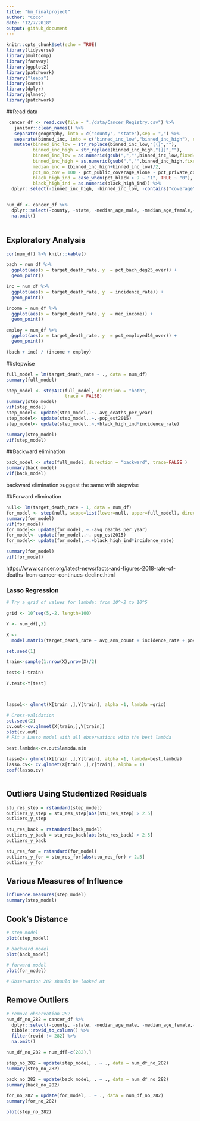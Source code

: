 ```yaml
---
title: "bm_finalproject"
author: "Coco"
date: "12/7/2018"
output: github_document
---
```


```r
knitr::opts_chunk$set(echo = TRUE)
library(tidyverse)
library(multcomp)
library(faraway) 
library(ggplot2)
library(patchwork)
library("leaps")
library(caret)
library(dplyr)
library(glmnet)
library(patchwork)
```

##Read data

```r
 cancer_df <- read.csv(file = "./data/Cancer_Registry.csv") %>% 
   janitor::clean_names() %>% 
   separate(geography, into = c("county", "state"),sep = ",") %>% 
   separate(binned_inc, into = c("binned_inc_low","binned_inc_high"), sep = ",") %>% 
   mutate(binned_inc_low = str_replace(binned_inc_low,"[(]",""),
          binned_inc_high = str_replace(binned_inc_high,"[]]",""),
          binned_inc_low = as.numeric(gsub(",","",binned_inc_low,fixed=TRUE)),
          binned_inc_high = as.numeric(gsub(",","",binned_inc_high,fixed=TRUE)),
          median_inc = (binned_inc_high+binned_inc_low)/2,
          pct_no_cov = 100 - pct_public_coverage_alone - pct_private_coverage_alone,
          black_high_ind = case_when(pct_black > 9 ~ "1", TRUE ~ "0"),
          black_high_ind = as.numeric(black_high_ind)) %>% 
  dplyr::select(-binned_inc_high, -binned_inc_low, -contains("coverage"),-pct_no_hs18_24, -pct_hs18_24, -pct_some_col18_24,-pct_hs25_over,-pct_married_households)


num_df <- cancer_df %>% 
  dplyr::select(-county, -state, -median_age_male, -median_age_female,-pct_white,-pct_black,-pct_asian,-pct_other_race) %>% 
  na.omit()
  
```

## Exploratory Analysis

```r
cor(num_df) %>% knitr::kable()

bach = num_df %>% 
  ggplot(aes(x = target_death_rate, y  = pct_bach_deg25_over)) + 
  geom_point()

inc = num_df %>% 
  ggplot(aes(x = target_death_rate, y  = incidence_rate)) + 
  geom_point()

income = num_df %>% 
  ggplot(aes(x = target_death_rate, y  = med_income)) + 
  geom_point()

employ = num_df %>% 
  ggplot(aes(x = target_death_rate, y  = pct_employed16_over)) + 
  geom_point()

(bach + inc) / (income + employ)
```



##stepwise 

```r
full_model = lm(target_death_rate ~ ., data = num_df)
summary(full_model)

step_model <- stepAIC(full_model, direction = "both", 
                      trace = FALSE)
summary(step_model)
vif(step_model)
step_model<- update(step_model,.~.-avg_deaths_per_year)
step_model<- update(step_model,.~.-pop_est2015)
step_model<- update(step_model,.~.+black_high_ind*incidence_rate)

```

```r
summary(step_model)
vif(step_model)
```

##Backward elimination 
```r

back_model <- step(full_model, direction = "backward", trace=FALSE ) 
summary(back_model)
vif(back_model)

```

backward elimination suggest the same with stepwise


##Forward elimination

```r
null<- lm(target_death_rate ~ 1, data = num_df)
for_model <- step(null, scope=list(lower=null, upper=full_model), direction="forward")
summary(for_model)
vif(for_model)
for_model<- update(for_model,.~.-avg_deaths_per_year)
for_model<- update(for_model,.~.-pop_est2015)
for_model<- update(for_model,.~.+black_high_ind*incidence_rate)

```

```r
summary(for_model)
vif(for_model)
```


https://www.cancer.org/latest-news/facts-and-figures-2018-rate-of-deaths-from-cancer-continues-decline.html

### Lasso Regression
```r
# Try a grid of values for lambda: from 10^-2 to 10^5

grid <- 10^seq(5,-2, length=100)

Y <- num_df[,3]

X <- 
  model.matrix(target_death_rate ~ avg_ann_count + incidence_rate + poverty_percent + percent_married + pct_bach_deg25_over + pct_unemployed16_over + birth_rate + black_high_ind + incidence_rate*black_high_ind , data = num_df)

set.seed(1)

train<-sample(1:nrow(X),nrow(X)/2)

test<-(-train)

Y.test<-Y[test]



lasso1<- glmnet(X[train ,],Y[train], alpha =1, lambda =grid)

# Cross-validation
set.seed(2)
cv.out<-cv.glmnet(X[train,],Y[train])
plot(cv.out)
# Fit a Lasso model with all observations with the best lambda

best.lambda<-cv.out$lambda.min

lasso2<- glmnet(X[train ,],Y[train], alpha =1, lambda=best.lambda)
lasso.cv<- cv.glmnet(X[train ,],Y[train], alpha = 1)
coef(lasso.cv)



```

## Outliers Using Studentized Residuals 
```r
stu_res_step = rstandard(step_model)
outliers_y_step = stu_res_step[abs(stu_res_step) > 2.5]
outliers_y_step

stu_res_back = rstandard(back_model)
outliers_y_back = stu_res_back[abs(stu_res_back) > 2.5]
outliers_y_back

stu_res_for = rstandard(for_model)
outliers_y_for = stu_res_for[abs(stu_res_for) > 2.5]
outliers_y_for
```

## Various Measures of Influence
```r
influence.measures(step_model)
summary(step_model)
```

## Cook's Distance 
```r
# step model
plot(step_model)

# backward model
plot(back_model)

# forward model
plot(for_model)

# Observation 282 should be looked at 
```

## Remove Outliers
```r
# remove observation 282
num_df_no_282 = cancer_df %>% 
  dplyr::select(-county, -state, -median_age_male, -median_age_female,-pct_white,-pct_black,-pct_asian,-pct_other_race) %>% 
  tibble::rowid_to_column() %>% 
  filter(rowid != 282) %>% 
  na.omit()

num_df_no_282 = num_df[-c(282),]

step_no_282 = update(step_model, . ~ ., data = num_df_no_282)
summary(step_no_282)

back_no_282 = update(back_model, . ~ ., data = num_df_no_282)
summary(back_no_282)

for_no_282 = update(for_model, . ~ ., data = num_df_no_282)
summary(for_no_282)

plot(step_no_282)
```

